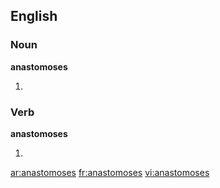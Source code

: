 ==English==

===Noun===
'''anastomoses'''

#{{plural of|anastomosis}}

===Verb===
'''anastomoses'''

# {{third-person singular of|[[anastomose]]}}

[[ar:anastomoses]]
[[fr:anastomoses]]
[[vi:anastomoses]]